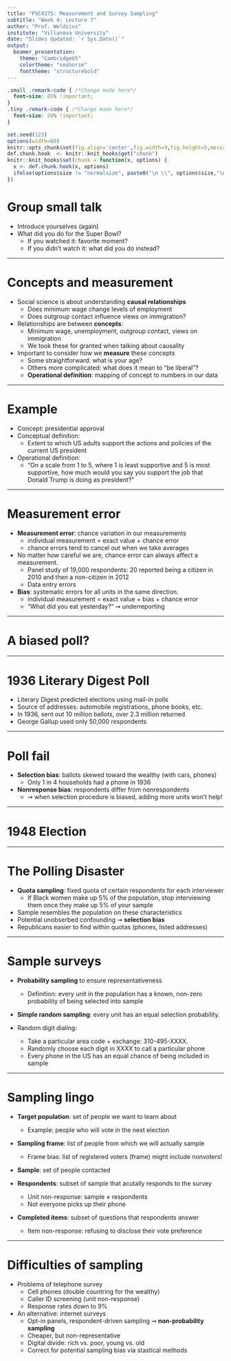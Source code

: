 ```yaml
---
title: "PSC4375: Measurement and Survey Sampling"
subtitle: "Week 4: Lecture 7"
author: "Prof. Weldzius"
institute: "Villanova University"
date: "Slides Updated: `r Sys.Date()`"
output:
  beamer_presentation:
    theme: "CambridgeUS"
    colortheme: "seahorse"
    fonttheme: "structurebold"
---
```


```css
.small .remark-code { /*Change made here*/
  font-size: 85% !important;
}
.tiny .remark-code { /*Change made here*/
  font-size: 50% !important;
}
```

```r
set.seed(123)
options(width=60)
knitr::opts_chunk$set(fig.align='center',fig.width=9,fig.height=5,message=F,warning=F)
def.chunk.hook  <- knitr::knit_hooks$get("chunk")
knitr::knit_hooks$set(chunk = function(x, options) {
  x <- def.chunk.hook(x, options)
  ifelse(options$size != "normalsize", paste0("\n \\", options$size,"\n\n", x, "\n\n \\normalsize"), x)
})
```

# Group small talk

  - Introduce yourselves (again)
  - What did you do for the Super Bowl?
    - If you watched it: favorite moment?
    - If you didn't watch it: what did you do instead?

---    

# Concepts and measurement
 \pause
 
  - Social science is about understanding **causal relationships** \pause 
    - Does minimum wage change levels of employment \pause
    - Does outgroup contact influence views on immigration? \pause
  
  - Relationships are between **concepts**: \pause
    - Minimum wage, unemployment, outgroup contact, views on immigration \pause
    - We took these for granted when talking about causality \pause
    
  - Important to consider how we **measure** these concepts \pause
    - Some straightforward: what is your age? \pause
    - Others more complicated: what does it mean to "be liberal"? \pause
    - **Operational definition**: mapping of concept to numbers in our data
    
---

# Example
 \pause
 
  - Concept: presidential approval  \pause
  - Conceptual definition:  \pause
    - Extent to which US adults support the actions and policies of the current US president \pause
    
  - Operational definition: \pause
    - "On a scale from 1 to 5, where 1 is least supportive and 5 is most supportive, how much would you say you support the job that Donald Trump is doing as president?"
    
---

# Measurement error
 \pause
 
  - **Measurement error**: chance variation in our measurements \pause
    - individual measurement = exact value + chance error \pause
    - chance errors tend to cancel out when we take averages \pause
    
  - No matter how careful we are, chance error can always affect a measurement. \pause
    - Panel study of 19,000 respondents: 20 reported being a citizen in 2010 and then a non-citizen in 2012 \pause
    - Data entry errors \pause
    
  - **Bias**: systematic errors for all units in the same direction. \pause
    - individual measurement = exact value + bias + chance error \pause
    - "What did you eat yesterday?" $\rightsquigarrow$ underreporting
    
---

# A biased poll?

\begin{center}
\includegraphics[width=.5\textwidth]{figs/poll_biased.png}
\end{center}  

---

# 1936 Literary Digest Poll

\begin{center}
\includegraphics[width=.45\textwidth]{figs/litdig_poll.png}
\end{center}  

 \pause
 
  - Literary Digest predicted elections using mail-in polls \pause
  - Source of addresses: automobile registrations, phone books, etc. \pause
  - In 1936, sent out 10 million ballots, over 2.3 million returned \pause
  - George Gallup used only 50,000 respondents \pause
  
  \begin{center}
  \begin{tabular}{l | r}
  & FDR's vote share \\ \hline
  Literary Digest & 43 \\
  George Gallup & 56 \\ \hline
  \end{tabular}
  \end{center}
  
---

# Poll fail

\begin{columns}
  \begin{column}{0.5\textwidth}
    \includegraphics[width=.9\textwidth]{figs/litdig_mistake.png}
  \end{column} 
  \begin{column}{0.5\textwidth}
      \begin{tabular}{l r}
      & FDR \% \\ \hline
      Literary Digest & 43 \\
      George Gallup & 56 \\ \hline
      Actual Outcome & 62 \\ 
    \end{tabular} 
  \end{column}
\end{columns}
 \pause
 
  - **Selection bias**: ballots skewed toward the wealthy (with cars, phones)  \pause
    - Only 1 in 4 households had a phone in 1936 \pause
    
  - **Nonresponse bias**: respondents differ from nonrespondents \pause
    - $\rightsquigarrow$ when selection procedure is biased, adding more units won't help!  \pause
    
---

# 1948 Election

\includegraphics[width=1\textwidth]{figs/truman.png}

---

# The Polling Disaster

\begin{center}
\begin{tabular}{l r r r r}
& Truman & Dewey & Thurmond & Wallace \\ \hline
Crossley & 45 & 50 & 2 & 3 \\
Gallup & 44 & 50 & 2 & 4 \\
Roper & 38 & 53 & 5 & 4 \\ \hline
Actual Outcome & 50 & 45 & 3 & 2
\end{tabular}
\end{center}
 \pause
 
  - **Quota sampling**: fixed quota of certain respondents for each interviewer \pause
    - If Black women make up 5% of the population, stop interviewing them once they make up 5% of your sample \pause
    
  - Sample resembles the population on these characteristics \pause
  - Potential unobserbed confounding $\rightsquigarrow$ **selection bias** \pause
  - Republicans easier to find within quotas (phones, listed addresses)
  
---

# Sample surveys
 \pause
 
  - **Probability sampling** to ensure representativeness \pause
    - Definition: every unit in the population has a known, non-zero probability of being selected into sample \pause
    
  - **Simple random sampling**: every unit has an equal selection probability. \pause
  
  - Random digit dialing: \pause
    - Take a particular area code + exchange: 310-495-XXXX. \pause
    - Randomly choose each digit in XXXX to call a particular phone \pause
    - Every phone in the US has an equal chance of being included in sample
    
---

# Sampling lingo
 \pause
 
  - **Target population**: set of people we want to learn about \pause
    - Example: people who will vote in the next election \pause
    
  - **Sampling frame**: list of people from which we will actually sample \pause
    - Frame bias: list of registered voters (frame) might include nonvoters! \pause
    
  - **Sample**: set of people contacted \pause
  
  - **Respondents**: subset of sample that acutally responds to the survey \pause
    - Unit non-response: sample $\neq$ respondents \pause
    - Not everyone picks up their phone \pause
    
  - **Completed items**: subset of questions that respondents answer \pause
    - Item non-response: refusing to disclose their vote preference
  
---

# Difficulties of sampling
 \pause
 
  - Problems of telephone survey \pause
    - Cell phones (double countring for the wealthy) \pause
    - Caller ID screening (unit non-response) \pause
    - Response rates down to 9% \pause
    
  - An alternative: internet surveys \pause
    - Opt-in panels, respondent-driven sampling $\rightsquigarrow$ **non-probability sampling** \pause
    - Cheaper, but non-representative \pause
    - Digital divide: rich vs. poor, young vs. old \pause
    - Correct for potential sampling bias via stastical methods  

